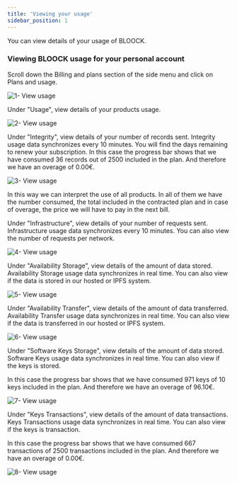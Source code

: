 ```yaml
---
title: 'Viewing your usage'
sidebar_position: 1
---
```


You can view details of your usage of BLOOCK.

### Viewing BLOOCK usage for your personal account

Scroll down the Billing and plans section of the side menu and click on Plans and usage.

![1- View usage](/static/docs/guides/billing/view-usage/1-view-usage.png)

Under "Usage", view details of your products usage.

![2- View usage](/static/docs/guides/billing/view-usage/2-view-usage.png)

Under "Integrity", view details of your number of records sent. Integrity usage data synchronizes every 10 minutes.
You will find the days remaining to renew your subscription. In this case the progress bar shows that we have consumed 36 records out of 2500 included in the plan. And therefore we have an overage of 0.00€.

![3- View usage](/static/docs/guides/billing/view-usage/3-view-usage.png)

In this way we can interpret the use of all products. In all of them we have the number consumed, the total included in the contracted plan and in case of overage, the price we will have to pay in the next bill.

Under "Infrastructure", view details of your number of requests sent. Infrastructure usage data synchronizes every 10 minutes. You can also view the number of requests per network.

![4- View usage](/static/docs/guides/billing/view-usage/4-view-usage.png)

Under "Availability Storage", view details of the amount of data stored. Availability Storage usage data synchronizes in real time. You can also view if the data is stored in our hosted or IPFS system.

![5- View usage](/static/docs/guides/billing/view-usage/5-view-usage.png)

Under "Availability Transfer", view details of the amount of data transferred. Availability Transfer usage data synchronizes in real time. You can also view if the data is transferred in our hosted or IPFS system.

![6- View usage](/static/docs/guides/billing/view-usage/6-view-usage.png)

Under "Software Keys Storage", view details of the amount of data stored. Software Keys usage data synchronizes in real time. You can also view if the keys is stored.

In this case the progress bar shows that we have consumed 971 keys of 10 keys included in the plan. And therefore we have an overage of 96.10€.

![7- View usage](/static/docs/guides/billing/view-usage/7-view-usage.png)

Under "Keys Transactions", view details of the amount of data transactions. Keys Transactions usage data synchronizes in real time. You can also view if the keys is transaction.

In this case the progress bar shows that we have consumed 667 transactions of 2500 transactions included in the plan. And therefore we have an overage of 0.00€.

![8- View usage](/static/docs/guides/billing/view-usage/8-view-usage.png)
